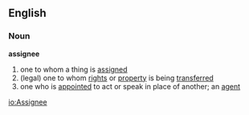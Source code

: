 ==English==
=== Noun ===
'''assignee'''
# one to whom a thing is [[assigned]]
# (legal) one to whom [[rights]] or [[property]] is being [[transferred]]
# one who is [[appointed]] to act or speak in place of another; an [[agent]]

[[io:Assignee]]